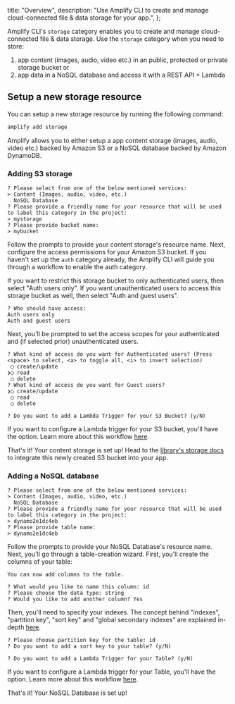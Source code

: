   title: "Overview",
  description: "Use Amplify CLI to create and manage cloud-connected file & data storage for your app.",
};

Amplify CLI's `storage` category enables you to create and manage cloud-connected file & data storage. Use the `storage` category when you need to store:

1. app content (images, audio, video etc.) in an public, protected or private storage bucket or
2. app data in a NoSQL database and access it with a REST API + Lambda

## Setup a new storage resource

You can setup a new storage resource by running the following command:

```bash
amplify add storage
```

Amplify allows you to either setup a app content storage (images, audio, video etc.) backed by Amazon S3 or a NoSQL database backed by Amazon DynamoDB.

### Adding S3 storage

```console
? Please select from one of the below mentioned services:
> Content (Images, audio, video, etc.)
  NoSQL Database
? Please provide a friendly name for your resource that will be used to label this category in the project:
> mystorage
? Please provide bucket name:
> mybucket
```

Follow the prompts to provide your content storage's resource name.
Next, configure the access permissions for your Amazon S3 bucket. If you haven't set up the `auth` category already, the Amplify CLI will guide you through a workflow to enable the auth category.

If you want to restrict this storage bucket to only authenticated users, then select "Auth users only". If you want unauthenticated users to access this storage bucket as well, then select "Auth and guest users".

```console
? Who should have access:
Auth users only
Auth and guest users
```

Next, you'll be prompted to set the access scopes for your authenticated and (if selected prior) unauthenticated users.

```console
? What kind of access do you want for Authenticated users? (Press <space> to select, <a> to toggle all, <i> to invert selection)
 ◯ create/update
❯◯ read
 ◯ delete
? What kind of access do you want for Guest users?
❯◯ create/update
 ◯ read
 ◯ delete
```

```console
? Do you want to add a Lambda Trigger for your S3 Bucket? (y/N)
```

If you want to configure a Lambda trigger for your S3 bucket, you'll have the option. Learn more about this workflow [here](/cli/usage/lambda-triggers.md#s3-lambda-triggers).

That's it! Your content storage is set up! Head to the [library's storage docs](/lib/storage/getting-started) to integrate this newly created S3 bucket into your app.

### Adding a NoSQL database

```console
? Please select from one of the below mentioned services:
> Content (Images, audio, video, etc.)
  NoSQL Database
? Please provide a friendly name for your resource that will be used to label this category in the project:
> dynamo2e1dc4eb
? Please provide table name:
> dynamo2e1dc4eb
```

Follow the prompts to provide your NoSQL Database's resource name. Next, you'll go through a table-creation wizard. First, you'll create the columns of your table:

```console
You can now add columns to the table.

? What would you like to name this column: id
? Please choose the data type: string
? Would you like to add another column? Yes
```

Then, you'll need to specify your indexes. The concept behind "indexes", "partition key", "sort key" and "global secondary indexes" are explained in-depth [here](https://docs.aws.amazon.com/amazondynamodb/latest/developerguide/HowItWorks.CoreComponents.html#HowItWorks.CoreComponents.PrimaryKey).

```console
? Please choose partition key for the table: id
? Do you want to add a sort key to your table? (y/N)
```

```console
? Do you want to add a Lambda Trigger for your Table? (y/N)
```

If you want to configure a Lambda trigger for your Table, you'll have the option. Learn more about this workflow [here](/cli/usage/lambda-triggers.md#dynamodb-lambda-triggers).

That's it! Your NoSQL Database is set up!
